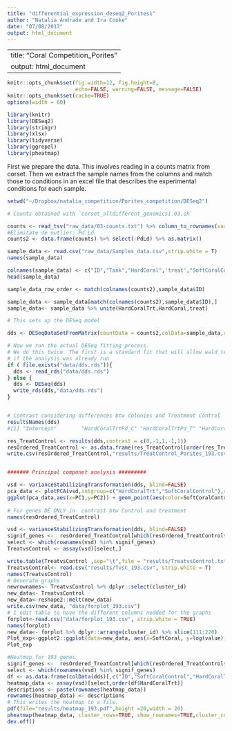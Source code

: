 ```yaml
---
title: "differential_expression_deseq2_Porites1"
author: "Natalia Andrade and Ira Cooke"
date: "07/08/2017"
output: html_document
---
```

---
title: "Coral Competition_Porites"
output: html_document
---

```r
knitr::opts_chunk$set(fig.width=12, fig.height=8,
                      echo=FALSE, warning=FALSE, message=FALSE)
knitr::opts_chunk$set(cache=TRUE)
options(width = 60)

library(knitr)
library(DESeq2)
library(stringr)
library(xlsx)
library(tidyverse)
library(ggrepel)
library(pheatmap)
```

First we prepare the data.  This involves reading in a counts matrix from corset.  Then we extract the sample names from the columns and match those to conditions in an excel file that describes the experimental conditions for each sample.

```r
setwd("~/Dropbox/natalia_competition/Porites_competition/DESeq2")

# Counts obtained with `corset_alldifferent_genomics1.03.sh`

counts <- read_tsv("raw_data/03-counts.txt") %>% column_to_rownames(var="X1") %>% as.matrix()
#Elimitate de outlier: Pd:Ld
counts2 <- data.frame(counts) %>% select(-PdLd) %>% as.matrix()

sample_data <- read.csv("raw_data/Samples_data.csv",strip.white = T)
names(sample_data)

colnames(sample_data) <- c("ID","Tank","HardCoral",'treat',"SoftCoralControl","PdvsL_Other")
head(sample_data)

sample_data_row_order <- match(colnames(counts2),sample_data$ID)

sample_data <- sample_data[match(colnames(counts2),sample_data$ID),]
sample_data<- sample_data %>% unite(HardCoralTrt,HardCoral,treat)

# This sets up the DESeq model

dds <- DESeqDataSetFromMatrix(countData = counts2,colData=sample_data,design = ~ HardCoralTrt )

# Now we run the actual DESeq fitting process. 
# We do this twice. The first is a standard fit that will allow wald tests between specific conditions. 
# if the analysis was already run
if ( file.exists("data/dds.rds")){
  dds <- read_rds("data/dds.rds")
} else {
  dds <- DESeq(dds)
  write_rds(dds,"data/dds.rds")
}


# Contrast considering differences btw colonies and Treatment Control
resultsNames(dds)
#[1] "Intercept"        "HardCoralTrtPd_C" "HardCoralTrtPd_T" "HardCoralTrtPf_C" "HardCoralTrtPf_T"

res_TreatControl <- results(dds,contrast = c(0,-1,1,-1,1))
resOrdered_TreatControl <- as.data.frame(res_TreatControl[order(res_TreatControl$padj),]) %>% add_rownames("cluster_id") %>% filter(padj<0.1) # 193 genes DE
write.csv(resOrdered_TreatControl,"results/TreatControl_Porites_193.csv")


####### Principal componet analysis #########

vsd <- varianceStabilizingTransformation(dds, blind=FALSE)
pca_data <- plotPCA(vsd,intgroup=c("HardCoralTrt","SoftCoralControl"),returnData=TRUE)
ggplot(pca_data,aes(x=PC1,y=PC2)) + geom_point(aes(color=SoftCoralControl,shape=HardCoralTrt),size=4) + geom_label_repel(aes(label=group))  + theme(text = element_text(size=20))
  
# For genes DE ONLY in  contrast btw Control and treatment
names(resOrdered_TreatControl)

vsd <- varianceStabilizingTransformation(dds, blind=FALSE)
signif_genes <-  resOrdered_TreatControl[which(resOrdered_TreatControl$padj<0.1),]$cluster_id
select <- which(rownames(vsd) %in% signif_genes)
TreatvsControl <- assay(vsd)[select,]

write.table(TreatvsControl ,sep="\t",file = "results/TreatvsControl.txt",row.names = TRUE,quote = FALSE)
TreatvsControl<- read.csv("results/TvsC_193.csv", strip.white = T)
names(TreatvsControl) 
# Generate graphs 
newrownames<- TreatvsControl %>% dplyr::select(cluster_id)
new_data<- TreatvsControl
new_data<-reshape2::melt(new_data)
write.csv(new_data, "data/forplot_193.csv") 
# I edit table to have the different columns nedded for the graphs
forplot<-read.csv("data/forplot_193.csv", strip.white = TRUE)
names(forplot)
new_data<- forplot %>% dplyr::arrange(cluster_id) %>% slice(111:220)
Plot_exp<-ggplot2::ggplot(data=new_data, aes(x=SoftCoral, y=log(value), colour=HardCoral)) + geom_point(aes(shape=TrtControl)) + facet_wrap(cluster_id~HardCoral)  
Plot_exp

#Heatmap for 193 genes
signif_genes <-  resOrdered_TreatControl[which(resOrdered_TreatControl$padj<0.1),]$cluster_id
select <- which(rownames(vsd) %in% signif_genes)
df <- as.data.frame(colData(dds)[,c("ID","SoftCoralControl","HardCoralTrt")])
heatmap_data <- assay(vsd)[select,order(df$HardCoralTrt)]
descriptions <- paste(rownames(heatmap_data))
rownames(heatmap_data) <- descriptions
# This writes the heatmap to a file.  
pdf(file="results/heatmap_193.pdf",height =20,width = 20)
pheatmap(heatmap_data, cluster_rows=TRUE, show_rownames=TRUE,cluster_cols=FALSE)
dev.off()  
  
```